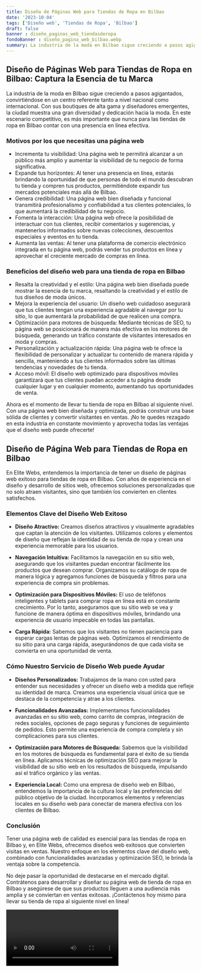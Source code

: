 ```yaml
---
title: Diseño de Páginas Web para Tiendas de Ropa en Bilbao
date: '2023-10-04'
tags: ['Diseño web', 'Tiendas de Ropa', 'Bilbao']
draft: false
banner : diseño_paginas_web_tiendasderopa
fondoBanner : diseño_pagina_web_bilbao.webp
summary: La industria de la moda en Bilbao sigue creciendo a pasos agigantados, convirtiéndose en un centro referente tanto a nivel nacional como internacional. Con sus boutiques de alta gama y diseñadores emergentes, la ciudad muestra una gran diversidad y dedicación hacia la moda. En este escenario competitivo, es más importante que nunca para las tiendas de ropa en Bilbao contar con una presencia en línea efectiva.
---
```


## Diseño de Páginas Web para Tiendas de Ropa en Bilbao: Captura la Esencia de tu Marca

La industria de la moda en Bilbao sigue creciendo a pasos agigantados, convirtiéndose en un centro referente tanto a nivel nacional como internacional. Con sus boutiques de alta gama y diseñadores emergentes, la ciudad muestra una gran diversidad y dedicación hacia la moda. En este escenario competitivo, es más importante que nunca para las tiendas de ropa en Bilbao contar con una presencia en línea efectiva.

### Motivos por los que necesitas una página web

- Incrementa tu visibilidad: Una página web te permitirá alcanzar a un público más amplio y aumentar la visibilidad de tu negocio de forma significativa.
- Expande tus horizontes: Al tener una presencia en línea, estarás brindando la oportunidad de que personas de todo el mundo descubran tu tienda y compren tus productos, permitiéndote expandir tus mercados potenciales más allá de Bilbao.
- Genera credibilidad: Una página web bien diseñada y funcional transmitirá profesionalismo y confiabilidad a tus clientes potenciales, lo que aumentará la credibilidad de tu negocio.
- Fomenta la interacción: Una página web ofrece la posibilidad de interactuar con tus clientes, recibir comentarios y sugerencias, y mantenerlos informados sobre nuevas colecciones, descuentos especiales y eventos en tu tienda.
- Aumenta las ventas: Al tener una plataforma de comercio electrónico integrada en tu página web, podrás vender tus productos en línea y aprovechar el creciente mercado de compras en línea.

### Beneficios del diseño web para una tienda de ropa en Bilbao

- Resalta la creatividad y el estilo: Una página web bien diseñada puede mostrar la esencia de tu marca, resaltando la creatividad y el estilo de tus diseños de moda únicos.
- Mejora la experiencia del usuario: Un diseño web cuidadoso asegurará que tus clientes tengan una experiencia agradable al navegar por tu sitio, lo que aumentará la probabilidad de que realicen una compra.
- Optimización para motores de búsqueda: Mediante técnicas de SEO, tu página web se posicionará de manera más efectiva en los motores de búsqueda, generando un tráfico constante de visitantes interesados en moda y compras.
- Personalización y actualización rápida: Una página web te ofrece la flexibilidad de personalizar y actualizar tu contenido de manera rápida y sencilla, manteniendo a tus clientes informados sobre las últimas tendencias y novedades de tu tienda.
- Acceso móvil: El diseño web optimizado para dispositivos móviles garantizará que tus clientes puedan acceder a tu página desde cualquier lugar y en cualquier momento, aumentando tus oportunidades de venta.

Ahora es el momento de llevar tu tienda de ropa en Bilbao al siguiente nivel. Con una página web bien diseñada y optimizada, podrás construir una base sólida de clientes y convertir visitantes en ventas. ¡No te quedes rezagado en esta industria en constante movimiento y aprovecha todas las ventajas que el diseño web puede ofrecerte!

<GifSeo />

<Cta />

## Diseño de Página Web para Tiendas de Ropa en Bilbao

En Elite Webs, entendemos la importancia de tener un diseño de páginas web exitoso para tiendas de ropa en Bilbao. Con años de experiencia en el diseño y desarrollo de sitios web, ofrecemos soluciones personalizadas que no solo atraen visitantes, sino que también los convierten en clientes satisfechos.

### Elementos Clave del Diseño Web Exitoso

- **Diseño Atractivo:** Creamos diseños atractivos y visualmente agradables que captan la atención de los visitantes. Utilizamos colores y elementos de diseño que reflejan la identidad de su tienda de ropa y crean una experiencia memorable para los usuarios.

- **Navegación Intuitiva:** Facilitamos la navegación en su sitio web, asegurando que los visitantes puedan encontrar fácilmente los productos que desean comprar. Organizamos su catálogo de ropa de manera lógica y agregamos funciones de búsqueda y filtros para una experiencia de compra sin problemas.

- **Optimización para Dispositivos Móviles:** El uso de teléfonos inteligentes y tablets para comprar ropa en línea está en constante crecimiento. Por lo tanto, aseguramos que su sitio web se vea y funcione de manera óptima en dispositivos móviles, brindando una experiencia de usuario impecable en todas las pantallas.

- **Carga Rápida:** Sabemos que los visitantes no tienen paciencia para esperar cargas lentas de páginas web. Optimizamos el rendimiento de su sitio para una carga rápida, asegurándonos de que cada visita se convierta en una oportunidad de venta.

### Cómo Nuestro Servicio de Diseño Web puede Ayudar

- **Diseños Personalizados:** Trabajamos de la mano con usted para entender sus necesidades y ofrecer un diseño web a medida que refleje su identidad de marca. Creamos una experiencia visual única que se destaca de la competencia y atrae a los clientes.

- **Funcionalidades Avanzadas:** Implementamos funcionalidades avanzadas en su sitio web, como carrito de compras, integración de redes sociales, opciones de pago seguras y funciones de seguimiento de pedidos. Esto permite una experiencia de compra completa y sin complicaciones para sus clientes.

- **Optimización para Motores de Búsqueda:** Sabemos que la visibilidad en los motores de búsqueda es fundamental para el éxito de su tienda en línea. Aplicamos técnicas de optimización SEO para mejorar la visibilidad de su sitio web en los resultados de búsqueda, impulsando así el tráfico orgánico y las ventas.

- **Experiencia Local:** Como una empresa de diseño web en Bilbao, entendemos la importancia de la cultura local y las preferencias del público objetivo de la ciudad. Incorporamos elementos y referencias locales en su diseño web para conectar de manera efectiva con los clientes de Bilbao.

### Conclusión

Tener una página web de calidad es esencial para las tiendas de ropa en Bilbao y, en Elite Webs, ofrecemos diseños web exitosos que convierten visitas en ventas. Nuestro enfoque en los elementos clave del diseño web, combinado con funcionalidades avanzadas y optimización SEO, le brinda la ventaja sobre la competencia.

No deje pasar la oportunidad de destacarse en el mercado digital. Contrátenos para desarrollar y diseñar su página web de tienda de ropa en Bilbao y asegúrese de que sus productos lleguen a una audiencia más amplia y se conviertan en ventas exitosas. ¡Contáctenos hoy mismo para llevar su tienda de ropa al siguiente nivel en línea!

<Video />

<CtaBot job='Tiendas de Ropa' city='Bilbao'/>

<Gmaps query='Bilbao+españa+maps' />